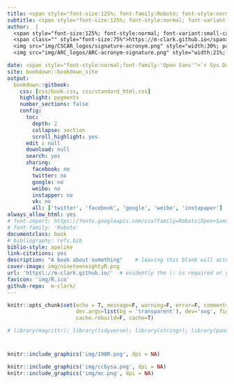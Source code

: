 ```yaml
---
title: <span style="font-size:125%; font-family:Roboto; font-style:normal">Title</span>
subtitle: <span style="font-size:125%; font-style:normal; font-variant:small-caps; font-family:'Open Sans'">Subtitle</span>
author:  |
  <span style="font-size:125%; font-style:normal; font-variant:small-caps; font-family:'Open Sans'">Michael Clark</span> <br>
  <span class="" style="font-size:75%">https://m-clark.github.io</span><br><br>
  <img src="img/CSCAR_logos/signature-acronym.png" style="width:30%; padding:10px 0;" alt="University of Michigan: CSCAR"> <br>
  <img src="img/ARC_logos/ARC-acronym-signature.png" style="width:21%; padding:10px 0;" alt="University of Michigan: Advanced Research Computing"> 

date: <span style="font-style:normal;font-family:'Open Sans'">`r Sys.Date()`</span>
site: bookdown::bookdown_site
output:
  bookdown::gitbook:
    css: [css/book.css, css/standard_html.css]
    highlight: pygments
    number_sections: false
    config:
      toc:
        depth: 2
        collapse: section
        scroll_highlight: yes
      edit : null
      download: null
      search: yes
      sharing:
        facebook: no
        twitter: no
        google: no
        weibo: no
        instapper: no
        vk: no
        all: ['twitter', 'facebook', 'google', 'weibo', 'instapaper']
always_allow_html: yes
# font-import: https://fonts.googleapis.com/css?family=Roboto|Open+Sans
# font-family: 'Roboto'
documentclass: book
# bibliography: refs.bib
biblio-style: apalike
link-citations: yes
description: "A book about something"    # leaving this blank will actually screw things up in the same way as the url issue; even commenting will
cover-image: img/nineteeneightyR.png
url: 'https\://m-clark.github.io/'  # evidently the \: is required or you'll get text in the title/toc area
favicon: 'img/R.ico'
github-repo:  m-clark/
---
```


```r
knitr::opts_chunk$set(echo = T, message=F, warning=F, error=F, comment=NA, R.options=list(width=220),   # code 
                      dev.args=list(bg = 'transparent'), dev='svg', fig.align='center',                 # viz
                      cache.rebuild=F, cache=T)                                                         # cache
```

```r
# library(magrittr); library(tidyverse); library(stringr); library(pander); library(plotly); library(lazerhawk)
```


# 

```r
knitr::include_graphics('img/198R.png', dpi = NA)
```

```r
knitr::include_graphics('img/ccbysa.png', dpi = NA)
knitr::include_graphics('img/mc.png', dpi = NA)
```